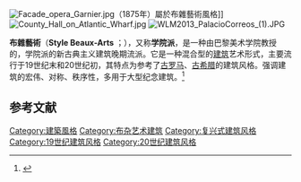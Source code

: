 [[File:Facade_opera_Garnier.jpg|thumb]]（1875年）屬於布雜藝術風格]]
[[File:County_Hall_on_Atlantic_Wharf.jpg|thumb]]
[[File:WLM2013_PalacioCorreos_(1).JPG|thumb]]

'''布雜藝術'''（'''Style Beaux-Arts''' {{IPAc-en|ˌ|b|oʊ|ˈ|z|ɑr}}；{{IPA-fr|bozaʁ|lang}}），又称'''学院派'''，是一种由巴黎美术学院教授的，学院派的新古典主义建筑晚期流派。它是一种混合型的[[建筑|建筑]]艺术形式，主要流行于19世纪末和20世纪初，其特点为参考了[[古罗马|古罗马]]、[[古希腊|古希腊]]的建筑风格。强调建筑的宏伟、对称、秩序性，多用于大型纪念建筑。<ref>{{Cite web |url=http://140.125.151.167/yuyu/taipea-gen01.htm |title=台北賓館之式樣分析........簡馨怡 |access-date=2010-03-31 |archive-url=https://web.archive.org/web/20090624035149/http://140.125.151.167/yuyu/taipea-gen01.htm |archive-date=2009-06-24 |dead-url=yes }}</ref>

==参考文献==
<div class="references-small">
<references></references>
</div>







[[Category:建築風格|Category:建築風格]]
[[Category:布杂艺术建筑|Category:布杂艺术建筑]]
[[Category:复兴式建筑风格|Category:复兴式建筑风格]]
[[Category:19世纪建筑风格|Category:19世纪建筑风格]]
[[Category:20世纪建筑风格|Category:20世纪建筑风格]]